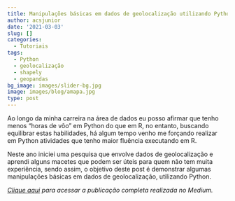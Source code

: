 ```yaml
---
title: Manipulações básicas em dados de geolocalização utilizando Python
author: acsjunior
date: '2021-03-03'
slug: []
categories:
  - Tutoriais
tags:
  - Python
  - geolocalização
  - shapely
  - geopandas
bg_image: images/slider-bg.jpg
image: images/blog/amapa.jpg
type: post
---
```


Ao longo da minha carreira na área de dados eu posso afirmar que tenho menos “horas de vôo” em Python do que em R, no entanto, buscando equilibrar estas habilidades, há algum tempo venho me forçando realizar em Python atividades que tenho maior fluência executando em R.

Neste ano iniciei uma pesquisa que envolve dados de geolocalização e aprendi alguns macetes que podem ser úteis para quem não tem muita experiência, sendo assim, o objetivo deste post é demonstrar algumas manipulações básicas em dados de geolocalização, utilizando Python.

*[Clique aqui](https://juniorssz.medium.com/manipula%C3%A7%C3%B5es-b%C3%A1sicas-em-dados-de-geolocaliza%C3%A7%C3%A3o-utilizando-python-93960485779f) para acessar a publicação completa realizada no Medium.*